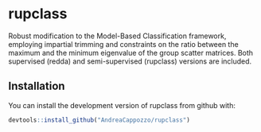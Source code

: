 # rupclass

Robust modification to the Model-Based Classification framework, employing impartial trimming and constraints on the ratio between the maximum and the minimum eigenvalue of the group scatter matrices. Both supervised (redda) and semi-supervised (rupclass) versions are included.

## Installation

You can install the development version of rupclass from github with:

``` r
devtools::install_github("AndreaCappozzo/rupclass")
```

